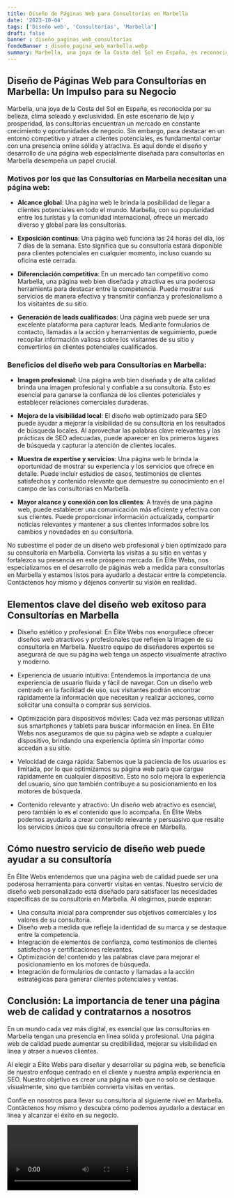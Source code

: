 ```yaml
---
title: Diseño de Páginas Web para Consultorías en Marbella
date: '2023-10-04'
tags: ['Diseño web', 'Consultorías', 'Marbella']
draft: false
banner : diseño_paginas_web_consultorías
fondoBanner : diseño_pagina_web_marbella.webp
summary: Marbella, una joya de la Costa del Sol en España, es reconocida por su belleza, clima soleado y exclusividad. En este escenario de lujo y prosperidad, las consultorías encuentran un mercado en constante crecimiento y oportunidades de negocio. Sin embargo, para destacar en un entorno competitivo y atraer a clientes potenciales, es fundamental contar con una presencia online sólida y atractiva. Es aquí donde el diseño y desarrollo de una página web especialmente diseñada para consultorías en Marbella desempeña un papel crucial.
---
```


## Diseño de Páginas Web para Consultorías en Marbella: Un Impulso para su Negocio

Marbella, una joya de la Costa del Sol en España, es reconocida por su belleza, clima soleado y exclusividad. En este escenario de lujo y prosperidad, las consultorías encuentran un mercado en constante crecimiento y oportunidades de negocio. Sin embargo, para destacar en un entorno competitivo y atraer a clientes potenciales, es fundamental contar con una presencia online sólida y atractiva. Es aquí donde el diseño y desarrollo de una página web especialmente diseñada para consultorías en Marbella desempeña un papel crucial.

### Motivos por los que las Consultorías en Marbella necesitan una página web:

- **Alcance global**: Una página web le brinda la posibilidad de llegar a clientes potenciales en todo el mundo. Marbella, con su popularidad entre los turistas y la comunidad internacional, ofrece un mercado diverso y global para las consultorías.

- **Exposición continua**: Una página web funciona las 24 horas del día, los 7 días de la semana. Esto significa que su consultoría estará disponible para clientes potenciales en cualquier momento, incluso cuando su oficina esté cerrada.

- **Diferenciación competitiva**: En un mercado tan competitivo como Marbella, una página web bien diseñada y atractiva es una poderosa herramienta para destacar entre la competencia. Puede mostrar sus servicios de manera efectiva y transmitir confianza y profesionalismo a los visitantes de su sitio.

- **Generación de leads cualificados**: Una página web puede ser una excelente plataforma para capturar leads. Mediante formularios de contacto, llamadas a la acción y herramientas de seguimiento, puede recopilar información valiosa sobre los visitantes de su sitio y convertirlos en clientes potenciales cualificados.

### Beneficios del diseño web para Consultorías en Marbella:

- **Imagen profesional**: Una página web bien diseñada y de alta calidad brinda una imagen profesional y confiable a su consultoría. Esto es esencial para ganarse la confianza de los clientes potenciales y establecer relaciones comerciales duraderas.

- **Mejora de la visibilidad local**: El diseño web optimizado para SEO puede ayudar a mejorar la visibilidad de su consultoría en los resultados de búsqueda locales. Al aprovechar las palabras clave relevantes y las prácticas de SEO adecuadas, puede aparecer en los primeros lugares de búsqueda y capturar la atención de clientes locales.

- **Muestra de expertise y servicios**: Una página web le brinda la oportunidad de mostrar su experiencia y los servicios que ofrece en detalle. Puede incluir estudios de casos, testimonios de clientes satisfechos y contenido relevante que demuestre su conocimiento en el campo de las consultorías en Marbella.

- **Mayor alcance y conexión con los clientes**: A través de una página web, puede establecer una comunicación más eficiente y efectiva con sus clientes. Puede proporcionar información actualizada, compartir noticias relevantes y mantener a sus clientes informados sobre los cambios y novedades en su consultoría.

No subestime el poder de un diseño web profesional y bien optimizado para su consultoría en Marbella. Convierta las visitas a su sitio en ventas y fortalezca su presencia en este próspero mercado. En Élite Webs, nos especializamos en el desarrollo de páginas web a medida para consultorías en Marbella y estamos listos para ayudarlo a destacar entre la competencia. Contáctenos hoy mismo y déjenos convertir su visión en realidad.

<GifSeo />

<Cta />

## Elementos clave del diseño web exitoso para Consultorías en Marbella

- Diseño estético y profesional: En Élite Webs nos enorgullece ofrecer diseños web atractivos y profesionales que reflejen la imagen de su consultoría en Marbella. Nuestro equipo de diseñadores expertos se asegurará de que su página web tenga un aspecto visualmente atractivo y moderno.

- Experiencia de usuario intuitiva: Entendemos la importancia de una experiencia de usuario fluida y fácil de navegar. Con un diseño web centrado en la facilidad de uso, sus visitantes podrán encontrar rápidamente la información que necesitan y realizar acciones, como solicitar una consulta o comprar sus servicios.

- Optimización para dispositivos móviles: Cada vez más personas utilizan sus smartphones y tablets para buscar información en línea. En Élite Webs nos aseguramos de que su página web se adapte a cualquier dispositivo, brindando una experiencia óptima sin importar cómo accedan a su sitio.

- Velocidad de carga rápida: Sabemos que la paciencia de los usuarios es limitada, por lo que optimizamos su página web para que cargue rápidamente en cualquier dispositivo. Esto no solo mejora la experiencia del usuario, sino que también contribuye a su posicionamiento en los motores de búsqueda.

- Contenido relevante y atractivo: Un diseño web atractivo es esencial, pero también lo es el contenido que lo acompaña. En Élite Webs podemos ayudarlo a crear contenido relevante y persuasivo que resalte los servicios únicos que su consultoría ofrece en Marbella.

## Cómo nuestro servicio de diseño web puede ayudar a su consultoría

En Élite Webs entendemos que una página web de calidad puede ser una poderosa herramienta para convertir visitas en ventas. Nuestro servicio de diseño web personalizado está diseñado para satisfacer las necesidades específicas de su consultoría en Marbella. Al elegirnos, puede esperar:

- Una consulta inicial para comprender sus objetivos comerciales y los valores de su consultoría.
- Diseño web a medida que refleje la identidad de su marca y se destaque entre la competencia.
- Integración de elementos de confianza, como testimonios de clientes satisfechos y certificaciones relevantes.
- Optimización del contenido y las palabras clave para mejorar el posicionamiento en los motores de búsqueda.
- Integración de formularios de contacto y llamadas a la acción estratégicas para generar clientes potenciales y ventas.

## Conclusión: La importancia de tener una página web de calidad y contratarnos a nosotros

En un mundo cada vez más digital, es esencial que las consultorías en Marbella tengan una presencia en línea sólida y profesional. Una página web de calidad puede aumentar su credibilidad, mejorar su visibilidad en línea y atraer a nuevos clientes.

Al elegir a Élite Webs para diseñar y desarrollar su página web, se beneficia de nuestro enfoque centrado en el cliente y nuestra amplia experiencia en SEO. Nuestro objetivo es crear una página web que no solo se destaque visualmente, sino que también convierta visitas en ventas.

Confíe en nosotros para llevar su consultoría al siguiente nivel en Marbella. Contáctenos hoy mismo y descubra cómo podemos ayudarlo a destacar en línea y alcanzar el éxito en su negocio.

<Video />

<CtaBot job='Consultorías' city='Marbella'/>

<Gmaps query='Marbella+españa+maps' />